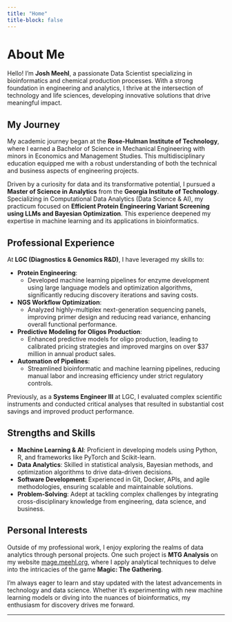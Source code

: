 ```yaml
---
title: "Home"
title-block: false
---
```


# About Me

Hello! I'm **Josh Meehl**, a passionate Data Scientist specializing in bioinformatics and chemical production processes. With a strong foundation in engineering and analytics, I thrive at the intersection of technology and life sciences, developing innovative solutions that drive meaningful impact.

## My Journey

My academic journey began at the **Rose-Hulman Institute of Technology**, where I earned a Bachelor of Science in Mechanical Engineering with minors in Economics and Management Studies. This multidisciplinary education equipped me with a robust understanding of both the technical and business aspects of engineering projects.

Driven by a curiosity for data and its transformative potential, I pursued a **Master of Science in Analytics** from the **Georgia Institute of Technology**. Specializing in Computational Data Analytics (Data Science & AI), my practicum focused on **Efficient Protein Engineering Variant Screening using LLMs and Bayesian Optimization**. This experience deepened my expertise in machine learning and its applications in bioinformatics.

## Professional Experience

At **LGC (Diagnostics & Genomics R&D)**, I have leveraged my skills to:

- **Protein Engineering**:
  - Developed machine learning pipelines for enzyme development using large language models and optimization algorithms, significantly reducing discovery iterations and saving costs.
- **NGS Workflow Optimization**:
  - Analyzed highly-multiplex next-generation sequencing panels, improving primer design and reducing read variance, enhancing overall functional performance.
- **Predictive Modeling for Oligos Production**:
  - Enhanced predictive models for oligo production, leading to calibrated pricing strategies and improved margins on over $37 million in annual product sales.
- **Automation of Pipelines**:
  - Streamlined bioinformatic and machine learning pipelines, reducing manual labor and increasing efficiency under strict regulatory controls.

Previously, as a **Systems Engineer III** at LGC, I evaluated complex scientific instruments and conducted critical analyses that resulted in substantial cost savings and improved product performance.

## Strengths and Skills

- **Machine Learning & AI**: Proficient in developing models using Python, R, and frameworks like PyTorch and Scikit-learn.
- **Data Analytics**: Skilled in statistical analysis, Bayesian methods, and optimization algorithms to drive data-driven decisions.
- **Software Development**: Experienced in Git, Docker, APIs, and agile methodologies, ensuring scalable and maintainable solutions.
- **Problem-Solving**: Adept at tackling complex challenges by integrating cross-disciplinary knowledge from engineering, data science, and business.

## Personal Interests

Outside of my professional work, I enjoy exploring the realms of data analytics through personal projects. One such project is **MTG Analysis** on my website [mage.meehl.org](https://mage.meehl.org), where I apply analytical techniques to delve into the intricacies of the game **Magic: The Gathering**.

I'm always eager to learn and stay updated with the latest advancements in technology and data science. Whether it's experimenting with new machine learning models or diving into the nuances of bioinformatics, my enthusiasm for discovery drives me forward.

---

